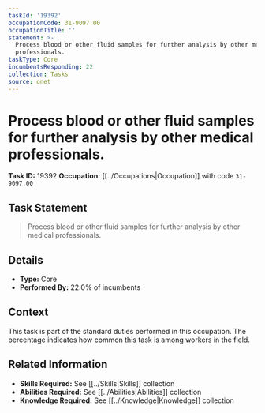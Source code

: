 ```yaml
---
taskId: '19392'
occupationCode: 31-9097.00
occupationTitle: ''
statement: >-
  Process blood or other fluid samples for further analysis by other medical
  professionals.
taskType: Core
incumbentsResponding: 22
collection: Tasks
source: onet
---
```

# Process blood or other fluid samples for further analysis by other medical professionals.

**Task ID:** 19392
**Occupation:** [[../Occupations|Occupation]] with code `31-9097.00`

## Task Statement

> Process blood or other fluid samples for further analysis by other medical professionals.

## Details

- **Type:** Core
- **Performed By:** 22.0% of incumbents

## Context

This task is part of the standard duties performed in this occupation. The percentage indicates how common this task is among workers in the field.

## Related Information

- **Skills Required:** See [[../Skills|Skills]] collection
- **Abilities Required:** See [[../Abilities|Abilities]] collection
- **Knowledge Required:** See [[../Knowledge|Knowledge]] collection
